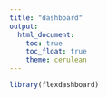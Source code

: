 ```yaml
---
title: "dashboard"
output: 
  html_document:
    toc: true
    toc_float: true
    theme: cerulean
---
```


```r
library(flexdashboard)
```